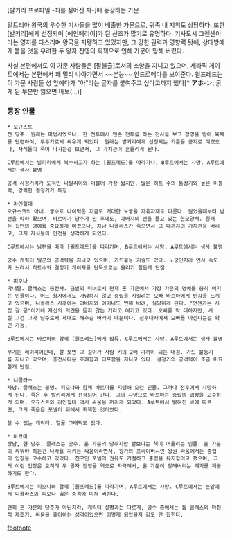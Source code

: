 [발키리 프로파일 -죄를 짊어진 자-]에 등장하는 가문

알트리아 왕국의 우수한 기사들을 많이 배출한 가문으로, 귀족 내 지위도 상당하다. 또한 [발키리]에게 선정되어 [에인페리어]가 된 선조가 많기로 유명하다. 기사도시 그렌센이라는 영지를 다스리며 왕국을 지탱하고 있었지만, 그 강한 권력과 영향력 탓에, 상대방에게 붙을 것을 우려한 두 왕자 진영의 획책으로 인해 가문이 망해 버렸다.

사실 본편에서도 이 가문 사람들은 [팔불출]로서의 소양을 지니고 있으며, 세라픽 게이트에서는 본편에서 꽤 멀리 나아가면서 ~~본능~~ 안드로메다를 보여준다. 윌프레드는 이 가문 사람들 성 앞에다가 "아"라는 글자를 붙여주고 싶다고까지 했다[* '''アホ'''-ン, 굵게 된 부분만 읽으면 바보(…)]

=== 등장 인물 ===
 * 오규스트
 전 당주. 원래는 마법사였으나, 한 전투에서 맨손 전투를 하는 전사를 보고 감명을 받아 육체를 단련하여, 무투가로서 싸우게 되었다. 원래는 발키리에게 선정되는 가훈을 긍지로 여겼으나, 자식들이 죽어 나가는걸 보면서, 그 가치관이 흔들리게 된다. 

 C루트에서는 발키리에게 복수하고자 하는 [윌프레드]를 따라가나, B루트에서는 사망. A루트에서는 생사 불명

 공격 사정거리가 도적인 나탈리아와 더불어 가장 짧지만, 많은 히트 수의 통상기와 높은 이동력, 강력한 결정기가 특징.


 * 라인힐데
 오규스크의 아내. 궁수로 나이먹은 지금도 거대한 노궁을 자유자재로 다룬다. 젊었을때부터 남편을 따라 왔으며, 바르마가 당주가 된 후에도, 아버지의 편을 들고 있는 현모양처. 원래는 집안의 명예를 중요하게 여겼으나, 차남 니콜라스가 죽으면서 그 때까지의 가치관을 버리고, 그저 자식들의 안전을 생각하게 되었다. 

 C루트에서는 남편을 따라 [윌프레드]를 따라가며, B루트에서는 사망. A루트에서는 생사 불명

 궁수 캐릭터 발군의 공격력을 지니고 있으며, 가드불능 기술도 있다. 노궁인지라 연사 속도가 느려서 히트수와 결정기 게이지를 단독으로는 올리기 힘든게 단점.


 * 피오나
 막내딸. 클래스는 중전사. 금발의 미녀로서 현재 혼 가문에서 가장 가문의 명예를 중히 여기는 인물이다. 어느 왕자에게도 가담하지 않고 중립을 지킬려는 오빠 바르마에게 반감을 느끼고 있으며, 니콜라스 사후에는 아버지와 어머니도 변해 버려, 실망하게 된다. "언젠가는 시집 갈 몸"이기에 자신의 의견을 듣지 않는 거라고 여기고 있다. 오빠를 막 대하지만, 사실 그건 그가 당주로서 제대로 해주길 바라기 때문이다. 전투대사에서 오빠를 아낀다는걸 확인 가능.

 B루트에서는 바르마와 함께 [윌프레드]에게 합류. C루트에서는 사망. A루트에서는 생사 불명

 무기는 레이피어인데, 잘 보면 그 길이가 사람 키의 2배 가까이 되는 대검. 가드 불능기를 지니고 있으며, 중전사다운 호쾌함과 터프함을 지니고 있다. 결정기의 공격력이 조금 미묘한게 단점.


 * 니콜라스
 차남. 클래스는 불명. 피오나와 함께 바르마를 지탱해 오던 인물. 그러나 전투에서 사망하게 된다. 죽은 후 발키리에게 선정되어 간다. 그의 사망으로 바르마는 중립의 입장을 고수하게 되며, 오규스트와 라인힐데 역시 싸움을 꺼리게 되었다. A루트에서 밝혀진 바에 따르면, 그의 죽음은 포넬이 뒤에서 획책한 것이였다.

 쓸 수 없는 캐릭터. 얼굴 그래픽도 없다.


 * 바르마
 장남, 현 당주. 클래스는 궁수. 혼 가문의 당주지만 칼보다는 책이 어울리는 인물. 혼 가문이 싸워야 하는건 나라를 지키는 싸움이라면서, 왕가의 프라이버시인 왕권 싸움에서는 중립의 입장을 고수하고 있었다. 친구인 포넬의 권유도 거절하고 중립을 유지할려고 했으며, 그의 이런 입장은 오히려 두 왕자 진영을 역으로 자극해서, 혼 가문이 망해버리는 계기를 제공하기도 한다. 

 B루트에서는 피오나와 함께 [윌프레드]를 따라가며, A루트에서는 사망. C루트에서는 눈앞에서 니콜라스와 피오나 잃은 충격에 미쳐 버린다. 

 괜히 혼 가문의 당주가 아닌지라, 캐릭터 설명과는 다르게, 궁수 중에서는 톱 클래스의 마정적 제조기. 싸움을 좋아하는 성격이었으면 어떻게 되었을지 감도 안 잡힌다.



[[footnote]]
